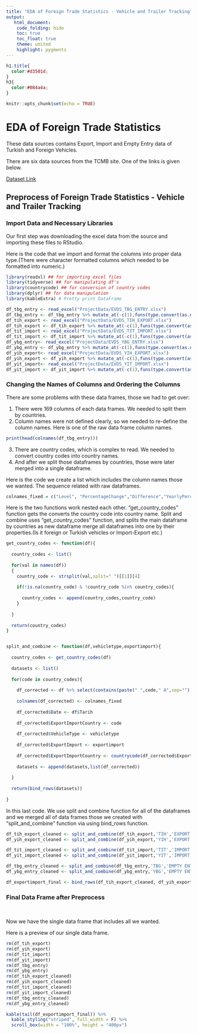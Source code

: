 ```yaml
---
title: "EDA of Foreign Trade Statistics - Vehicle and Trailer Tracking"
output:
   html_document:
    code_folding: hide
    toc: true
    toc_float: true
    theme: united
    highlight: pygments
---
```

```css
h1.title{
  color:#d3501d;
}
h3{
  color:#084a4a;
}
```
```r
knitr::opts_chunk$set(echo = TRUE)
```
# EDA of Foreign Trade Statistics

These data sources contains Export, Import and Empty Entry data of Turkish and Foreign Vehicles.

There are six data sources from the TCMB site. One of the links is given below.

[Dataset Link](https://evds2.tcmb.gov.tr/index.php?/evds/serieMarket/collapse_19/5100/DataGroup/english/bie_undnakliyetih)


## Preprocess of Foreign Trade Statistics - Vehicle and Trailer Tracking


### Import Data and Necessary Libraries

Our first step was downloading the excel data from the source and importing these files to RStudio.

Here is the code that we import and format the columns into proper data type.(There were character formatted columns which needed to be formatted into numeric.)


```r

library(readxl) ## for importing excel files
library(tidyverse) ## for manipulating df's
library(countrycode) ## for conversion of country codes
library(dplyr) ## for data manipulation
library(kableExtra) # Pretty print DataFrame

df_tbg_entry <- read_excel("ProjectData/EVDS_TBG_ENTRY.xlsx")
df_tbg_entry <- df_tbg_entry %>% mutate_at(-c(1),funs(type.convert(as.numeric(.))))
df_tih_export <- read_excel("ProjectData/EVDS_TIH_EXPORT.xlsx")
df_tih_export <- df_tih_export %>% mutate_at(-c(1),funs(type.convert(as.numeric(.))))
df_tit_import <- read_excel("ProjectData/EVDS_TIT_IMPORT.xlsx") 
df_tit_import <- df_tit_import %>% mutate_at(-c(1),funs(type.convert(as.numeric(.))))
df_ybg_entry<- read_excel("ProjectData/EVDS_YBG_ENTRY.xlsx") 
df_ybg_entry <- df_ybg_entry %>% mutate_at(-c(1),funs(type.convert(as.numeric(.))))
df_yih_export<- read_excel("ProjectData/EVDS_YIH_EXPORT.xlsx") 
df_yih_export <- df_yih_export %>% mutate_at(-c(1),funs(type.convert(as.numeric(.))))
df_yit_import<- read_excel("ProjectData/EVDS_YIT_IMPORT.xlsx") 
df_yit_import <- df_yit_import %>% mutate_at(-c(1),funs(type.convert(as.numeric(.))))
```



### Changing the Names of Columns and Ordering the Columns

There are some problems with these data frames, those we had to get over:

1. There were 169 columns of each data frames. We needed to split them by countries.
2. Column names were not defined clearly, so we needed to re-define the column names. Here is one of the raw data frame column names.\

```r
print(head(colnames(df_tbg_entry)))
```


3. There are country codes, which is complex to read. We needed to convert country codes into country names.
4. And after we split those dataframes by countries, those were later merged into a single dataframe.

Here is the code we create a list which includes the column names those we wanted. The sequence related with raw dataframes.

```r
colnames_fixed = c("Level", "PercentageChange","Difference","YearlyPercentageChange","YearlyDifference","DtePreviousYearPercentageChange","DtePreviousYearPercentageDifference","MovingAverage","MovingSum")
```

Here is the two functions work nested each other. "get_country_codes" function gets the converts the country code into
country name. Split and combine uses "get_country_codes" function, and splits the main dataframe by countries as new dataframe merge all dataframes into one by their properties.(Is it foreign or Turkish vehicles or Import-Export etc.)


```r
get_country_codes <- function(df){    
  
  country_codes <- list() 
  
  for(val in names(df))   
  {
    country_code <- strsplit(val,split=" ")[[1]][4] 
    
    if(!is.na(country_code) & !country_code %in% country_codes){
      
      country_codes <- append(country_codes,country_code)
    }
    
  }
  
  return(country_codes)
}


split_and_combine <- function(df,vehicletype,exportimport){
  
  country_codes <- get_country_codes(df)
  
  datasets <- list()
  
  for(code in country_codes){
    
    df_corrected <- df %>% select(contains(paste(" ",code," A",sep="")))
    
    colnames(df_corrected) <- colnames_fixed
    
    df_corrected$Date <- df$Tarih
    
    df_corrected$ExportImportCountry <- code
    
    df_corrected$VehicleType <- vehicletype
    
    df_corrected$ExportImport <- exportimport
    
    df_corrected$ExportImportCountry <- countrycode(df_corrected$ExportImportCountry,origin = 'iso2c', destination = 'country.name',custom_match = c('CT'='Northern Cyprus','XK' = 'Kosovo','XS'='Serbia'))
    
    datasets <- append(datasets,list(df_corrected))
    
  }
  
  return(bind_rows(datasets))
  
}
```

In this last code. We use split and combine function for all of the dataframes and we merged all of data frames those we created with "split_and_combine" function via using bind_rows function.

```r
df_tih_export_cleaned <- split_and_combine(df_tih_export,'TIH','EXPORT')
df_yih_export_cleaned <- split_and_combine(df_yih_export,'YIH','EXPORT')

df_tit_import_cleaned <- split_and_combine(df_tit_import,'TIT','IMPORT')
df_yit_import_cleaned <- split_and_combine(df_yit_import,'YIT','IMPORT')

df_tbg_entry_cleaned <- split_and_combine(df_tbg_entry,'TBG','EMPTY ENTRY')
df_ybg_entry_cleaned <- split_and_combine(df_ybg_entry,'YBG','EMPTY ENTRY')

df_exportimport_final <- bind_rows(df_tih_export_cleaned, df_yih_export_cleaned,df_tit_import_cleaned,df_yit_import_cleaned,df_tbg_entry_cleaned,df_ybg_entry_cleaned)

```

### Final Data Frame after Preprocess
\

Now we have the single data frame that includes all we wanted.

Here is a preview of our single data frame.

```r
rm(df_tih_export)
rm(df_yih_export)
rm(df_tit_import)
rm(df_yit_import)
rm(df_tbg_entry)
rm(df_ybg_entry)
rm(df_tih_export_cleaned)
rm(df_yih_export_cleaned)
rm(df_tit_import_cleaned)
rm(df_yit_import_cleaned)
rm(df_tbg_entry_cleaned)
rm(df_ybg_entry_cleaned)
```

```r
kable(tail(df_exportimport_final)) %>%
  kable_styling("striped", full_width = F) %>%
  scroll_box(width = "100%", height = "400px")
```



